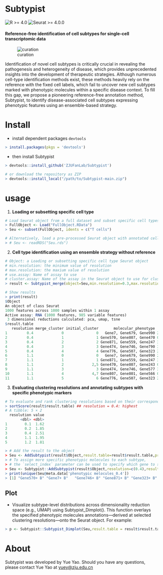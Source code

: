 
# Subtypist



![R >= 4.0](https://img.shields.io/badge/R-%3E=4.0-blue)  ![Seurat >= 4.0.0](https://img.shields.io/badge/Seurat-%3E=4.0-green)

#### **Reference-free identification of cell subtypes for single-cell transcriptomic data**

![curation](https://github.com/ZJUFanLab/Subtypist/blob/master/img/curation.png)

Identification of novel cell subtypes is critically crucial in revealing the pathogenesis and heterogeneity of disease, which provides unprecedented insights into the development of therapeutic strategies. Although numerous cell-type identification methods exist, these methods heavily rely on the reference with the fixed cell labels, which fail to uncover new cell subtypes marked with phenotypic molecules within a specific disease context. To fill this gap, we propose a pioneering reference-free annotation method, Subtypist, to identify disease-associated cell subtypes expressing phenotypic features using an ensemble-based strategy. 

# Install

- install dependent packages `devtools` 

```R
> install.packages(pkgs = 'devtools')
```

- then install Subtypist

```R
> devtools::install_github('ZJUFanLab/Subtypist')

# or download the repository as ZIP
> devtools::install_local("/path/to/Subtypist-main.zip")
```

# **usage**

1. **Loading or subsetting specific cell type**

``` R
# Load Seurat object from a full dataset and subset specific cell types
> FullObject <- Load("FullObject.RData")
> Seu <- subset(FullObject, idents = c("T cells")

# Alternatively, load a pre-processed Seurat object with annotated cell types, derived by subsetting the full dataset
> # Seu <- readRDS("Seu.rds")
```

2. **Cell type identification using an ensemble strategy without reference**

```R
# Object: a Loading or subsetting specific cell type Seurat object
# min.resolution: the minimum value of resolution
# max.resolution: the maxium value of resolution
# use.assay: Name of assay to use
# cluster.assay: Name of the assay in the Seurat object to use for clustering
> result <- Subtypist_merge(object=Seu,min.resolution=0.3,max.resolution=1.5,by=0.1,use.assay="RNA",cluster_assay = "RNA")

# Show results
> print(result)
$Object
An object of class Seurat 
1000 features across 1000 samples within 1 assay 
Active assay: RNA (1000 features, 985 variable features)
 3 dimensional reductions calculated: pca, umap, tsne
$result.table
   resolution merge_cluster initial_cluster       molecular_phenotype     Score
1         0.4             0               0   Gene7, Gene679, Gene990 2.0322883
2         0.4             1               1 Gene570, Gene807, Gene470 0.6984284
3         0.4             2               2 Gene871, Gene559, Gene247 3.3095874
4         0.4             3               3 Gene474, Gene746, Gene790 3.5678922
5         0.4             4               4 Gene776, Gene507, Gene323 2.9614237
6         1.1             0               0   Gene7, Gene679, Gene990 2.0341814
7         1.1             1               1 Gene871, Gene559, Gene247 3.3095874
8         1.1             2             2,5 Gene470, Gene807, Gene243 0.0000000
9         1.1             3               3 Gene474, Gene746, Gene577 3.4186799
10        1.1             4             4,7 Gene807, Gene801, Gene566 0.0000000
11        1.1             5               6 Gene776, Gene507, Gene323 2.9614237

```

3. **Evaluating clustering resolutions and annotating subtypes with specific phenotypic markers**

```R
# To evaluate and rank clustering resolutions based on their corresponding subtype identification results.
> sortScore(result$result.table) ## resolution = 0.4: highest 
# A tibble: 5 × 2
  resolution value
       <dbl> <dbl>
1        0.1  1.62
2        0.2  1.85
3        0.4  2.51
4        1.1  1.95
5        1.2  1.81

> # Add the result to the object 
> Seu <- AddSubtypist(result$Object,result.table=result$result.table,prefix='Subtypist')
> # To assign more specific phenotypic molecules to each subtype, 
> # the `select_index` parameter can be used to specify which gene to select 
> Seu <- Subtypist::AddSubtypist(result$Object,resolution=c(0.4),result.table=result$result.table,prefix = 'Subtypist',meta.prefix = 'phenotypic melocules_',value.suffix='+ B',select_index=c('0'=1,'1'=1,'2'=1,'3'=2,'4'=3))
> print(unique(Seu@meta.data['phenotypic melocules_0.4'])
> [1] "Gene570+ B" "Gene7+ B"   "Gene746+ B" "Gene871+ B" "Gene323+ B"

```

## Plot

- Visualize subtype-level distributions across dimensionality reduction space (e.g., UMAP) using Subtypist_Dimplot(). This function overlays the specified phenotypic molecules annotations—derived at selected clustering resolutions—onto the Seurat object. For example:

```R
> p <- Subtypist::Subtypist_Dimplot(Seu,result.table = result$result.table,resolution = c(0.4,1.1), show = "molecular_phenotype_",prefix = 'Subtypist')
```

# About

Subtypist was developed by Yue Yao. Should you have any questions, please contact Yue Yao at [yuey@zju.edu.cn](mailto:yueyo@zju.edu.cn)

